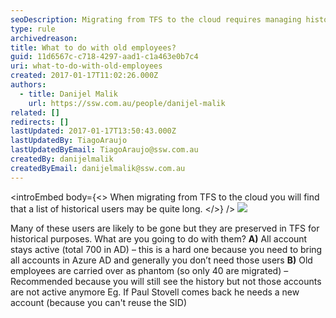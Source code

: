 ```yaml
---
seoDescription: Migrating from TFS to the cloud requires managing historical users, often preserving history while disabling accounts.
type: rule
archivedreason:
title: What to do with old employees?
guid: 11d6567c-c718-4297-aad1-c1a463e0b7c4
uri: what-to-do-with-old-employees
created: 2017-01-17T11:02:26.000Z
authors:
  - title: Danijel Malik
    url: https://ssw.com.au/people/danijel-malik
related: []
redirects: []
lastUpdated: 2017-01-17T13:50:43.000Z
lastUpdatedBy: TiagoAraujo
lastUpdatedByEmail: TiagoAraujo@ssw.com.au
createdBy: danijelmalik
createdByEmail: danijelmalik@ssw.com.au
---
```


<introEmbed
  body={<>
When migrating from TFS to the cloud you will find that a list of historical users may be quite long.
  </>}
/>
![](/uploads/rules/what-to-do-with-old-employees/old-employees-to-the-cloud.jpg)

Many of these users are likely to be gone but they are preserved in TFS for historical purposes. What are you going to do with them?
**A)** All account stays active (total 700 in AD) – this is a hard one because you need to bring all accounts in Azure AD and generally you don’t need those users
**B)** Old employees are carried over as phantom (so only 40 are migrated) – Recommended because you will still see the history but not those accounts are not active anymore
Eg. If Paul Stovell comes back he needs a new account (because you can't reuse the SID)
